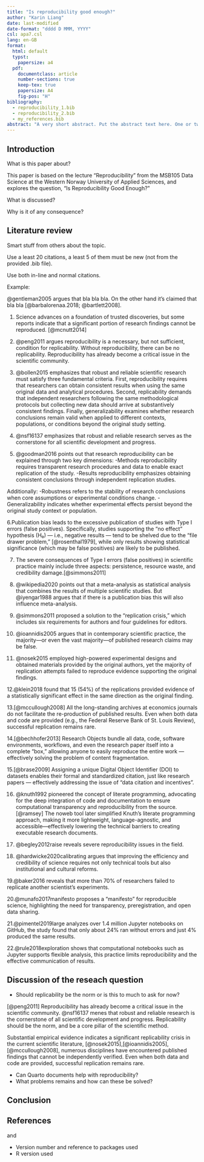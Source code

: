 ```yaml
---
title: "Is reproducibility good enough?"
author: "Karin Liang"
date: last-modified
date-format: "dddd D MMM, YYYY"
csl: apa7.csl
lang: en-GB
format:
  html: default
  typst:
    papersize: a4
  pdf:
    documentclass: article
    number-sections: true
    keep-tex: true
    papersize: A4
    fig-pos: "H"
bibliography:
  - reproducibility_1.bib
  - reproducibility_2.bib
  - my_references.bib
abstract: "A very short abstract. Put the abstract text here. One or two paragraphs summarising what follows below."
---
```


## Introduction

What is this paper about?

This paper is based on the lecture "Reproducibility" from the MSB105 Data Science at the Western Norway University of Applied Sciences, and explores the question, "Is Reproducibility Good Enough?"

What is discussed?




Why is it of any consequence?




## Literature review

Smart stuff from others about the topic.

Use a least 20 citations, a least 5 of them must be new (not from the provided .bib file).

Use both in-line and normal citations.

Example:

@gentleman2005 argues that bla bla bla.
On the other hand it's claimed that bla bla [@barbalorenaa.2018; @bartlett2008].


1. Science advances on a foundation of trusted discoveries, but some reports indicate that a significant portion of research findings cannot be reproduced. [@mcnutt2014]

2. @peng2011 argues reproducibility is a necessary, but not sufficient, condition for replicability. Without reproducibility, there can be no replicability. Reproducibility has already become a critical issue in the scientific community.

3. @bollen2015 emphasizes that robust and reliable scientific research must satisfy three fundamental criteria.
First, reproducibility requires that researchers can obtain consistent results when using the same original data and analytical procedures. 
Second, replicability demands that independent researchers following the same methodological protocols but collecting new data should arrive at substantively consistent findings.
Finally, generalizability examines whether research conclusions remain valid when applied to different contexts, populations, or conditions beyond the original study setting.


4. @nsf16137 emphasizes that robust and reliable research serves as the cornerstone for all scientific development and progress.


5. @goodman2016 points out that research reproducibility can be explained through two key dimensions:
-Methods reproducibility requires transparent research procedures and data to enable exact replication of the study.
-Results reproducibility emphasizes obtaining consistent conclusions through independent replication studies.

Additionally:
-Robustness refers to the stability of research conclusions when core assumptions or experimental conditions change.
-Generalizability indicates whether experimental effects persist beyond the original study context or population.


6.Publication bias leads to the excessive publication of studies with Type I errors (false positives). Specifically, studies supporting the "no effect" hypothesis (H₀) — i.e., negative results — tend to be shelved due to the "file drawer problem," [@rosenthal1979], while only results showing statistical significance (which may be false positives) are likely to be published.

7. The severe consequences of Type I errors (false positives) in scientific practice mainly include three aspects: persistence, resource waste, and credibility damage.[@simmons2011]

8. @wikipedia2020 points out that a meta-analysis as statistical analysis that combines the results of multiple scientific studies. But @iyengar1988 argues that if there is a publication bias this will also influence meta-analysis.

9. @simmons2011 proposed a solution to the "replication crisis," which includes six requirements for authors and four guidelines for editors.

10. @ioannidis2005 argues that in contemporary scientific practice, the majority—or even the vast majority—of published research claims may be false.

11. @nosek2015 employed high-powered experimental designs and obtained materials provided by the original authors, yet the majority of replication attempts failed to reproduce evidence supporting the original findings.

12.@klein2018 found that 15 (54%) of the replications provided evidence of a statistically significant effect in the same direction as the original finding.

13.[@mccullough2008] All the long-standing archives at economics journals do not facilitate the re-production of published results. Even when both data and code are provided (e.g., the Federal Reserve Bank of St. Louis Review), successful replication remains rare.

14.[@bechhofer2013] Research Objects bundle all data, code, software environments, workflows, and even the research paper itself into a complete "box," allowing anyone to easily reproduce the entire work — effectively solving the problem of content fragmentation.

15.[@brase2009] Assigning a unique Digital Object Identifier (DOI) to datasets enables their formal and standardized citation, just like research papers — effectively addressing the issue of "data citation and incentives".

16. @knuth1992 pioneered the concept of literate programming, advocating for the deep integration of code and documentation to ensure computational transparency and reproducibility from the source. [@ramsey] The noweb tool later simplified Knuth’s literate programming approach, making it more lightweight, language-agnostic, and accessible—effectively lowering the technical barriers to creating executable research documents.


17. @begley2012raise reveals severe reproducibility issues in the field.

18. @hardwicke2020calibrating argues that improving the efficiency and credibility of science requires not only technical tools but also institutional and cultural reforms.

19.@baker2016 reveals that more than 70% of researchers failed to replicate another scientist’s experiments.

20.@munafo2017manifesto proposes a “manifesto” for reproducible science, highlighting the need for transparency, preregistration, and open data sharing. 

21.@pimentel2019large analyzes over 1.4 million Jupyter notebooks on GitHub, the study found that only about 24% ran without errors and just 4% produced the same results.

22.@rule2018exploration shows that computational notebooks such as Jupyter supports flexible analysis, this practice limits reproducibility and the effective communication of results.


## Discussion of the reseach question

-   Should replicability be the norm or is this to much to ask for now?

[@peng2011] Reproducibility has already become a critical issue in the scientific community. @nsf16137 menes that robust and reliable research is the cornerstone of all scientific development and progress. Replicability should be the norm, and be a core pillar of the scientific method.

Substantial empirical evidence indicates a significant replicability crisis in the current scientific literature, [@nosek2015],[@ioannidis2005], [@mccullough2008], numerous disciplines have encountered published findings that cannot be independently verified. Even when both data and code are provided, successful replication remains rare.



-   Can Quarto documents help with reproducibility?
-   What problems remains and how can these be solved?




## Conclusion





## References

and

-   Version number and reference to packages used
-   R version used
